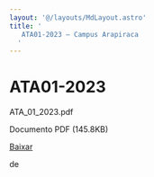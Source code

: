 ```yaml
---
layout: '@/layouts/MdLayout.astro'
title: '
   ATA01-2023 — Campus Arapiraca
  '
---
```






ATA01-2023
==========














 ATA\_01\_2023.pdf
   

 Documento PDF
 (145.8KB)
 

<a class="btn btn-secondary download" href="https://arapiraca.ufal.br/graduacao/ciencia-da-computacao/documentos/atas-do-colegiado-e-nde/colegiado/2023/ata_01_2023.pdf/%40%40download/file/ATA_01_2023.pdf">
 Baixar
</a>




























 de
 


















